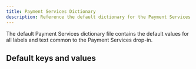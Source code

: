 ```yaml
---
title: Payment Services Dictionary
description: Reference the default dictionary for the Payment Services dropin.
---
```



The default Payment Services dictionary file contains the default values for all labels and text common to the Payment Services drop-in.

## Default keys and values

<CodeInclude code={dictionary} title="Default keys and values" lang="ts" frame="none" />
